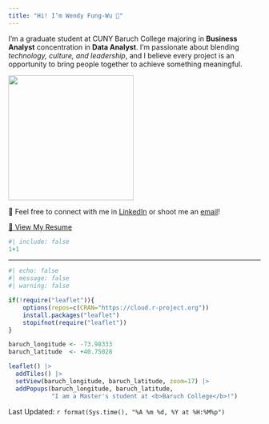 ```yaml
---
title: "Hi! I’m Wendy Fung-Wu 👋"
---
```


I’m a graduate student at CUNY Baruch College majoring in **Business Analyst** concentration in **Data Analyst**. I’m passionate about blending _technology, culture, and leadership_, and I believe every project is an opportunity to bring people together to achieve something meaningful.

![](images/2379_11zon.jpg){width=250px}

📌 Feel free to connect with me in [LinkedIn](https://www.linkedin.com/in/wendy-fungwu) or shoot me an [email](mailto:wendyfungwu@outlook.com)!  

[📄 View My Resume](https://drive.google.com/file/d/1uvrLePLWDyGHBPuVF5yNMyNIye_MKAfE/view?usp=sharing){.btn .btn-primary target="_blank"}

```r
#| include: false
1+1
```
--------------

```r
#| echo: false
#| message: false
#| warning: false

if(!require("leaflet")){
    options(repos=c(CRAN="https://cloud.r-project.org"))
    install.packages("leaflet")
    stopifnot(require("leaflet"))
}

baruch_longitude <- -73.98333
baruch_latitude  <- +40.75028

leaflet() |>
  addTiles() |>
  setView(baruch_longitude, baruch_latitude, zoom=17) |>
  addPopups(baruch_longitude, baruch_latitude, 
            "I am a Master's student at <b>Baruch College</b>!")
```

Last Updated: `r format(Sys.time(), "%A %m %d, %Y at %H:%M%p")`
